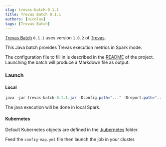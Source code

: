 ```yaml
---
slug: trevas-batch-0.1.1
title: Trevas Batch 0.1.1
authors: [nicolas]
tags: [Trevas Batch]
---
```



[Trevas Batch](https://github.com/Making-Sense-Info/Trevas-Batch) `0.1.1` uses version `1.0.2` of [Trevas](https://github.com/InseeFr/Trevas).

This Java batch provides Trevas execution metrics in Spark mode.

The configuration file to fill in is described in the [README](https://github.com/Making-Sense-Info/Trevas-Batch/tree/main#readme) of the project.
Launching the batch will produce a Markdown file as output.

### Launch

#### Local

```java
java -jar trevas-batch-0.1.1.jar -Dconfig.path="..." -Dreport.path="..."
```

The java execution will be done in local Spark.

#### Kubernetes

Default Kubernetes objects are defined in the [.kubernetes](https://github.com/Making-Sense-Info/Trevas-Batch/tree/main/.kubernetes) folder.

Feed the `config-map.yml` file then launch the job in your cluster.